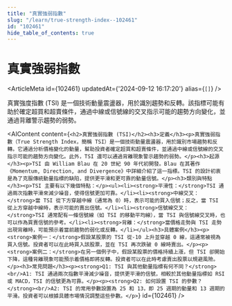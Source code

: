 ```yaml
---
title: "真實強弱指數"
slug: "/learn/true-strength-index--102461"
id: "102461"
hide_table_of_contents: true
---
```



# 真實強弱指數

<ArticleMeta id={102461} updatedAt={'2024-09-12 16:17:20'} alias={`[]`} />
<div className='border-solid border-b border-t-0 my-4 border-[var(--ifm-color-gray-300)]' />

真實強度指數 (TSI) 是一個技術動量震盪器，用於識別趨勢和反轉。該指標可能有助於確定超買和超賣條件，通過中線或信號線的交叉指示可能的趨勢方向變化，並通過背離警示趨勢的弱勢。

<AIContent content={`<h2>真實強弱指數 (TSI)</h2><h3>定義</h3><p>真實強弱指數（True Strength Index，簡稱 TSI）是一個技術動量震盪器，用於識別市場趨勢和反轉。它通過分析價格變化的動量，幫助投資者確定超買和超賣條件，並通過中線或信號線的交叉指示可能的趨勢方向變化。此外，TSI 還可以通過背離現象警示趨勢的弱勢。</p><h3>起源</h3><p>TSI 由 William Blau 在 20 世紀 90 年代初開發。Blau 在其著作《Momentum, Direction, and Divergence》中詳細介紹了這一指標。TSI 的設計初衷是為了克服傳統動量指標的缺陷，提供更平滑和更可靠的動量信號。</p><h3>類別與特點</h3><p>TSI 主要有以下幾個特點：</p><ul><li><strong>平滑性：</strong>TSI 通過兩次指數平滑來減少噪音，使得信號更加可靠。</li><li><strong>中線交叉：</strong>當 TSI 從下方穿越中線（通常為 0）時，表示可能的買入信號；反之，當 TSI 從上方穿越中線時，表示可能的賣出信號。</li><li><strong>信號線交叉：</strong>TSI 通常配有一條信號線（如 TSI 的移動平均線），當 TSI 與信號線交叉時，也可以作為買賣信號的參考。</li><li><strong>背離：</strong>當價格走勢與 TSI 走勢出現背離時，可能預示着當前趨勢的弱化或反轉。</li></ul><h3>具體案例</h3><p><strong>案例一：</strong>假設某股票的 TSI 從-10 上升並穿越 0 線，這通常被視為買入信號。投資者可以在此時買入該股票，並在 TSI 再次跌破 0 線時賣出。</p><p><strong>案例二：</strong>在另一個例子中，假設某股票的價格持續上漲，但 TSI 卻開始下降，這種背離現象可能預示着價格即將反轉。投資者可以在此時考慮賣出股票以規避風險。</p><h3>常見問題</h3><p><strong>Q1: TSI 與其他動量指標有何不同？</strong><br/>A1: TSI 通過兩次指數平滑減少噪音，提供更平滑的信號，相較於其他動量指標如 RSI 或 MACD，TSI 的信號更為可靠。</p><p><strong>Q2: 如何設置 TSI 的參數？</strong><br/>A2: TSI 的常用參數設置為 25 和 13，即 25 週期的動量和 13 週期的平滑。投資者可以根據具體市場情況調整這些參數。</p>`} id={102461} />
